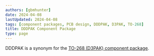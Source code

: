 ```yaml
---
authors: [gbmhunter]
date: 2024-04-08
lastUpdated: 2024-04-08
tags: [component packages, PCB design, DDDPAK, D3PAK, TO-268]
title: DDDPAK Component Package
type: page
---
```


DDDPAK is a synonym for the [TO-268 (D3PAK) component package](/pcb-design/component-packages/to-268-component-package/).
